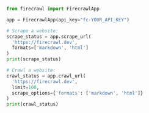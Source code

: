 ```python Python
from firecrawl import FirecrawlApp

app = FirecrawlApp(api_key="fc-YOUR_API_KEY")

# Scrape a website:
scrape_status = app.scrape_url(
  'https://firecrawl.dev', 
  formats=['markdown', 'html']
)
print(scrape_status)

# Crawl a website:
crawl_status = app.crawl_url(
  'https://firecrawl.dev', 
  limit=100, 
  scrape_options={'formats': ['markdown', 'html']}
)
print(crawl_status)
```